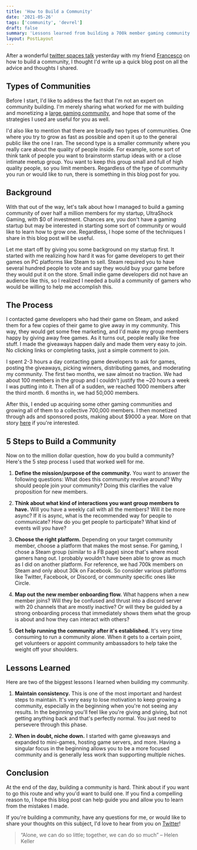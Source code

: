 ```yaml
---
title: 'How to Build a Community'
date: '2021-05-26'
tags: ['community', 'devrel']
draft: false
summary: 'Lessons learned from building a 700k member gaming community for my startup and how you can build your own community.'
layout: PostLayout
---
```


After a wonderful [twitter spaces talk](https://twitter.com/FrancescoCiull4/status/1397091909487693827) yesterday with my friend [Francesco](https://twitter.com/FrancescoCiull4) on how to build a community, I thought I'd write up a quick blog post on all the advice and thoughts I shared.

## Types of Communities

Before I start, I'd like to address the fact that I'm not an expert on community building. I'm merely sharing what worked for me with building and monetizing a [large gaming community](https://twitter.com/ushockgaming), and hope that some of the strategies I used are useful for you as well.

I'd also like to mention that there are broadly two types of communities. One where you try to grow as fast as possible and open it up to the general public like the one I ran. The second type is a smaller community where you really care about the quality of people inside. For example, some sort of think tank of people you want to brainstorm startup ideas with or a close intimate meetup group. You want to keep this group small and full of high quality people, so you limit members. Regardless of the type of community you run or would like to run, there is something in this blog post for you.

## Background

With that out of the way, let's talk about how I managed to build a gaming community of over half a million members for my startup, UltraShock Gaming, with $0 of investment. Chances are, you don't have a gaming startup but may be interested in starting some sort of community or would like to learn how to grow one. Regardless, I hope some of the techniques I share in this blog post will be useful.

Let me start off by giving you some background on my startup first. It started with me realizing how hard it was for game developers to get their games on PC platforms like Steam to sell. Steam required you to have several hundred people to vote and say they would buy your game before they would put it on the store. Small indie game developers did not have an audience like this, so I realized I needed a build a community of gamers who would be willing to help me accomplish this.

## The Process

I contacted game developers who had their game on Steam, and asked them for a few copies of their game to give away in my community. This way, they would get some free marketing, and I'd make my group members happy by giving away free games. As it turns out, people really like free stuff. I made the giveaways happen daily and made them very easy to join. No clicking links or completing tasks, just a simple comment to join.

I spent 2-3 hours a day contacting game developers to ask for games, posting the giveaways, picking winners, distributing games, and moderating my community. The first two months, we saw almost no traction. We had about 100 members in the group and I couldn't justify the ~20 hours a week I was putting into it. Then all of a sudden, we reached 1000 members after the third month. 6 months in, we had 50,000 members.

After this, I ended up acquiring some other gaming communities and growing all of them to a collective 700,000 members. I then monetized through ads and sponsored posts, making about $9000 a year. More on that story [here](https://www.elmghari.com/startup-journey/) if you're interested.

## 5 Steps to Build a Community

Now on to the million dollar question, how do you build a community? Here's the 5 step process I used that worked well for me.

1. **Define the mission/purpose of the community.** You want to answer the following questions: What does this community revolve around? Why should people join your community? Doing this clarifies the value proposition for new members.

2. **Think about what kind of interactions you want group members to have.** Will you have a weekly call with all the members? Will it be more async? If it is async, what is the recommended way for people to communicate? How do you get people to participate? What kind of events will you have?

3. **Choose the right platform.** Depending on your target community member, choose a platform that makes the most sense. For gaming, I chose a Steam group (similar to a FB page) since that's where most gamers hang out. I probably wouldn't have been able to grow as much as I did on another platform. For reference, we had 700k members on Steam and only about 30k on Facebook. So consider various platforms like Twitter, Facebook, or Discord, or community specific ones like Circle.

4. **Map out the new member onboarding flow.** What happens when a new member joins? Will they be confused and thrust into a discord server with 20 channels that are mostly inactive? Or will they be guided by a strong onboarding process that immediately shows them what the group is about and how they can interact with others?

5. **Get help running the community after it's established.** It's very time consuming to run a community alone. When it gets to a certain point, get volunteers or appoint community ambassadors to help take the weight off your shoulders.

## Lessons Learned

Here are two of the biggest lessons I learned when building my community.

1. **Maintain consistency.** This is one of the most important and hardest steps to maintain. It's very easy to lose motivation to keep growing a community, especially in the beginning when you're not seeing any results. In the beginning you'll feel like you're giving and giving, but not getting anything back and that's perfectly normal. You just need to persevere through this phase.

2. **When in doubt, niche down.** I started with game giveaways and expanded to mini-games, hosting game servers, and more. Having a singular focus in the beginning allows you to be a more focused community and is generally less work than supporting multiple niches.

## Conclusion

At the end of the day, building a community is hard. Think about if you want to go this route and why you'd want to build one. If you find a compelling reason to, I hope this blog post can help guide you and allow you to learn from the mistakes I made.

If you're building a community, have any questions for me, or would like to share your thoughts on this subject, I'd love to hear from you on [Twitter](https://twitter.com/Nutlope)!

> “Alone, we can do so little; together, we can do so much” – Helen Keller
